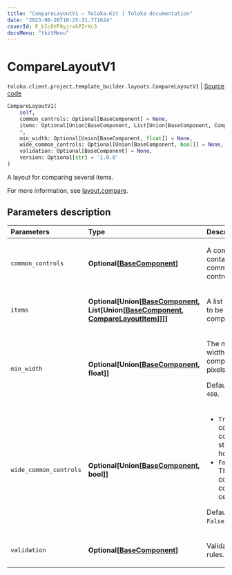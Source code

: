 ```yaml
---
title: "CompareLayoutV1 — Toloka-Kit | Toloka documentation"
date: "2023-08-28T10:25:31.771624"
coverId: F_bIcOYF9yjrxkPZrXc3
docsMenu: "tkitMenu"
---
```


# CompareLayoutV1

`toloka.client.project.template_builder.layouts.CompareLayoutV1` | [Source code](https://github.com/Toloka/toloka-kit/blob/v1.2.1/src/client/project/template_builder/layouts.py#L105)

```python
CompareLayoutV1(
    self,
    common_controls: Optional[BaseComponent] = None,
    items: Optional[Union[BaseComponent, List[Union[BaseComponent, CompareLayoutItem]]]] = None,
    *,
    min_width: Optional[Union[BaseComponent, float]] = None,
    wide_common_controls: Optional[Union[BaseComponent, bool]] = None,
    validation: Optional[BaseComponent] = None,
    version: Optional[str] = '1.0.0'
)
```

A layout for comparing several items.

For more information, see [layout.compare](/docs/template-builder/reference/layout.compare).

## Parameters description

| Parameters | Type | Description |
| :----------| :----| :-----------|
`common_controls`|**Optional\[[BaseComponent](/docs/toloka-kit/reference/toloka.client.project.template_builder.base.BaseComponent)\]**|<p>A component containing common controls.</p>
`items`|**Optional\[Union\[[BaseComponent](/docs/toloka-kit/reference/toloka.client.project.template_builder.base.BaseComponent), List\[Union\[[BaseComponent](/docs/toloka-kit/reference/toloka.client.project.template_builder.base.BaseComponent), [CompareLayoutItem](/docs/toloka-kit/reference/toloka.client.project.template_builder.layouts.CompareLayoutItem)\]\]\]\]**|<p>A list of items to be compared.</p>
`min_width`|**Optional\[Union\[[BaseComponent](/docs/toloka-kit/reference/toloka.client.project.template_builder.base.BaseComponent), float\]\]**|<p>The minimum width of the component in pixels. </p><p>Default value: `400`.</p>
`wide_common_controls`|**Optional\[Union\[[BaseComponent](/docs/toloka-kit/reference/toloka.client.project.template_builder.base.BaseComponent), bool\]\]**|<ul> <li>`True` — The common controls are stretched horizontally.</li> <li>`False` — The common controls are centered.</li> </ul> <p>Default value: `False`.</p>
`validation`|**Optional\[[BaseComponent](/docs/toloka-kit/reference/toloka.client.project.template_builder.base.BaseComponent)\]**|<p>Validation rules.</p>